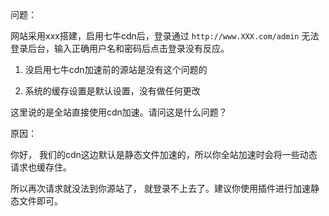 问题：

网站采用xxx搭建，启用七牛cdn后，登录通过 `http://www.XXX.com/admin` 无法登录后台，输入正确用户名和密码后点击登录没有反应。

1. 没启用七牛cdn加速前的源站是没有这个问题的

2. 系统的缓存设置是默认设置，没有做任何更改

这里说的是全站直接使用cdn加速。请问这是什么问题？

原因：

你好， 我们的cdn这边默认是静态文件加速的，所以你全站加速时会将一些动态请求也缓存住。

所以再次请求就没法到你源站了， 就登录不上去了。建议你使用插件进行加速静态文件即可。

